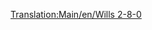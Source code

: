 [[Translation:Main/en/Wills 2-8-0]]{{en/-}}{{Template:Поезда/Ru
|Image=[[File:en/Wills280.png]]
|Name=Wills 2-8-0
|Cost=£ 16406 (820300 р.)
|Speed=88 км/ч (55 миль/ч)
|Weight=145 т
|Power=1100 л.с. (820 кВт)
|Annual=£ 2132 (106600 р.)
|Designed=1945
|Lifespan=21
|Capacity=нет
|Description=Единственный паровоз, доступный в арктическом и субтропическом климате.
|Real-life=Существуют различные 2-8-0 поезда. Неизвестно, на котором из них основан тот, что в игре.<br/>
Некоторые 2-8-0: [http://www.lner.info/locos/O/o.shtml] [http://www.lner.info/locos/P/p.shtml]
}}